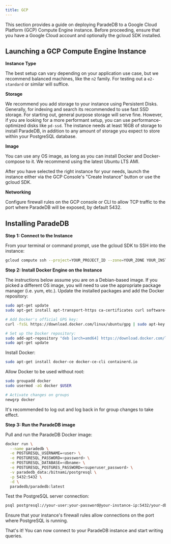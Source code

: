 ```yaml
---
title: GCP
---
```


This section provides a guide on deploying ParadeDB to a Google Cloud Platform (GCP) Compute Engine instance. Before proceeding, ensure that you have a Google Cloud account and optionally the gcloud SDK installed.

## Launching a GCP Compute Engine Instance

**Instance Type**

The best setup can vary depending on your application use case, but we recommend balanced machines, like the `n2` family. For testing out a `e2-standard` or similar will suffice.

**Storage**

We recommend you add storage to your instance using Persistent Disks. Generally, for indexing and search its recommended to use fast SSD storage. For starting
out, general purpose storage will serve fine. However, if you are looking for a more performant setup, you can use performance-optimized disks like `pd-ssd`. The instance
needs at least 16GB of storage to install ParadeDB, in addition to any amount of storage you expect to store within your PostgreSQL database.

**Image**

You can use any OS image, as long as you can install Docker and Docker-compose to it. We recommend using the latest Ubuntu LTS AMI.

After you have selected the right instance for your needs, launch the instance either via the GCP Console's "Create Instance" button or use the gcloud SDK.

**Networking**

Configure firewall rules on the GCP console or CLI to allow TCP traffic to the port where ParadeDB will be exposed, by default 5432.

## Installing ParadeDB

**Step 1: Connect to the Instance**

From your terminal or command prompt, use the gcloud SDK to SSH into the instance:

```bash
gcloud compute ssh --project=YOUR_PROJECT_ID --zone=YOUR_ZONE YOUR_INSTANCE_NAME
```

**Step 2: Install Docker Engine on the Instance**

The instructions below assume you are on a Debian-based image. If you picked a different OS image, you will need to use the appropriate package manager (i.e. yum, etc.).
Update the installed packages and add the Docker repository:

```bash
sudo apt-get update
sudo apt-get install apt-transport-https ca-certificates curl software-properties-common gnupg

# Add Docker's official GPG key:
curl -fsSL https://download.docker.com/linux/ubuntu/gpg | sudo apt-key add -

# Set up the Docker repository:
sudo add-apt-repository "deb [arch=amd64] https://download.docker.com/linux/ubuntu $(lsb_release -cs) stable"
sudo apt-get update
```

Install Docker:

```bash
sudo apt-get install docker-ce docker-ce-cli containerd.io
```

Allow Docker to be used without root:

```bash
sudo groupadd docker
sudo usermod -aG docker $USER

# Activate changes on groups
newgrp docker
```

<Note>
  It's recommended to log out and log back in for group changes to take effect.
</Note>

**Step 3: Run the ParadeDB image**

Pull and run the ParadeDB Docker image:

```bash
docker run \
  --name paradedb \
  -e POSTGRESQL_USERNAME=<user> \
  -e POSTGRESQL_PASSWORD=<password> \
  -e POSTGRESQL_DATABASE=<dbname> \
  -e POSTGRESQL_POSTGRES_PASSWORD=<superuser_password> \
  -v paradedb_data:/bitnami/postgresql \
  -p 5432:5432 \
  -d \
  paradedb/paradedb:latest
```

Test the PostgreSQL server connection:

```bash
psql postgresql://your-user:your-password@your-instance-ip:5432/your-db
```

Ensure that your instance's firewall rules allow connections on the port where PostgreSQL is running.

That's it! You can now connect to your ParadeDB instance and start writing queries.
